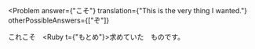 
<Problem
  answer={"こそ"}
  translation={"This is the very thing I wanted."}
  otherPossibleAnswers={["ぞ"]}
>
  これ<Hide>こそ</Hide>　<Ruby t={"もとめ"}>求</Ruby>めていた　ものです。
</Problem>